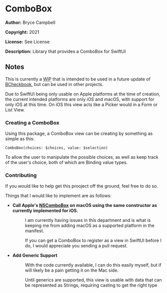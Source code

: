=ComboBox=

'''Author:''' Bryce Campbell

'''Copyright:''' 2021

'''License:''' See License

'''Description:''' Library that provides a ComboBox for SwiftUI

==Notes==

This is currently a <abbr title="work in progress">WIP</abbr> 
that is intended to be used in a future update of <a href="https://github.com/bryceac/BCheckbook">BCheckbook</a>, 
but can be used in other projects.

Due to SwiftUI being only usable on Apple platforms at the time of creation, the current intended platforms are only iOS and macOS, with support for only iOS at this time.
On iOS this view acts like a Picker would in a Form or List View.

===Creating a ComboBox===

Using this package, a ComboBox view can be creating by something as simple as this:

<pre>
ComboBox(choices: $choices, value: $selection)
</pre>

To allow the user to manipulate the possible choices, as well as keep track of the user's choice, both of which are Binding value types.

===Contributing===

If you would like to help get this prooject off the ground, feel free to do so.

Things that I would like to implement are as follows:

<ul>
<li>
<dl>
<dt style="font-weight:bold">
<p>Call Apple's <a href="https://developer.apple.com/documentation/appkit/nscombobox">NSComboBox</a> on macOS using the same constructor as currently implemented for iOS.</p>
</dt>
<dd>
<p>I am currently having issues in this department and is what is keeping me from adding macOS as a supported platform in the manifest.</p>
<p>If you can get a ComboBox to register as a view in SwiftUI before I do, I would appreciate you sending a pull request.</p>
</dd>
</dl>
</li>
<li>
<dl>
<dt style="font-weight:bold">Add Generic Support</dt>
<dd>
<p>With the code currently available, I can do this easily myself, but if will likely be a pain getting it on the Mac side.</p>
<p>Until generics are supported, this view is usable with data that can be represented as Strings, requiring casting to get the right type
</dd>
</dl>
</li>
</ul>
